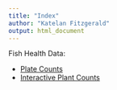 ```yaml
---
title: "Index"
author: "Katelan Fitzgerald"
output: html_document
---
```


Fish Health Data:

* [Plate Counts](Plate_Counts_2020.html)
* [Interactive Plant Counts](Interactive_Counts_2020.html)

